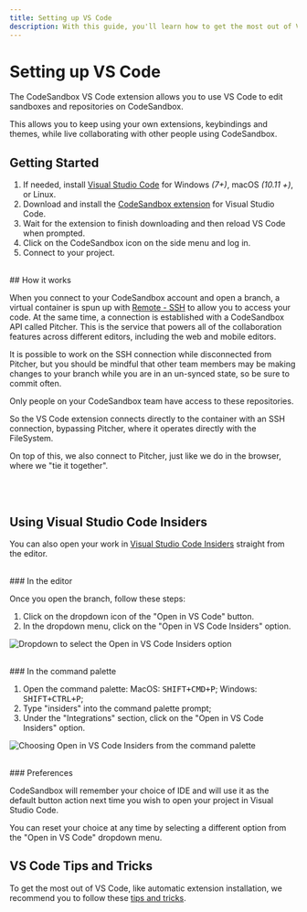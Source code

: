 ```yaml
---
title: Setting up VS Code
description: With this guide, you'll learn how to get the most out of VS Code in CodeSandbox.
---
```



# Setting up VS Code

The CodeSandbox VS Code extension allows you to use VS Code to edit sandboxes and repositories on CodeSandbox.

This allows you to keep using your own extensions, keybindings and themes, while live collaborating with other people using CodeSandbox.

## Getting Started

1. If needed, install [Visual Studio Code](https://code.visualstudio.com/) for Windows _(7+)_, macOS _(10.11 +)_, or Linux.
2. Download and install the [CodeSandbox extension](https://marketplace.visualstudio.com/items?itemName=CodeSandbox-io.codesandbox-projects) for Visual Studio Code.
3. Wait for the extension to finish downloading and then reload VS Code when prompted.
4. Click on the CodeSandbox icon on the side menu and log in.
5. Connect to your project.

<br/>
## How it works

When you connect to your CodeSandbox account and open a branch, a virtual container is spun up with [Remote - SSH](https://marketplace.visualstudio.com/items?itemName=ms-vscode-remote.remote-ssh) to allow you to access your code. At the same time, a connection is established with a CodeSandbox API called Pitcher. This is the service that powers all of the collaboration features across different editors, including the web and mobile editors.

It is possible to work on the SSH connection while disconnected from Pitcher, but you should be mindful that other team members may be making changes to your branch while you are in an un-synced state, so be sure to commit often.

<Callout>
Only people on your CodeSandbox team have access to these repositories. 
</Callout>

So the VS Code extension connects directly to the container with an SSH connection, bypassing Pitcher, where it operates directly with the FileSystem.

On top of this, we also connect to Pitcher, just like we do in the browser, where we "tie it together".

<br/>
<br/>

## Using Visual Studio Code Insiders

You can also open your work in [Visual Studio Code Insiders](https://code.visualstudio.com/insiders/) straight from the editor.

<br/>
### In the editor

Once you open the branch, follow these steps:

1. Click on the dropdown icon of the "Open in VS Code" button.
1. In the dropdown menu, click on the "Open in VS Code Insiders" option.

![Dropdown to select the Open in VS Code Insiders option](../images/vs-code-insiders-open.jpg)

<br/>
### In the command palette

1. Open the command palette: MacOS: <kbd>SHIFT+CMD+P</kbd>; Windows: <kbd>SHIFT+CTRL+P</kbd>;
1. Type "insiders" into the command palette prompt;
1. Under the "Integrations" section, click on the "Open in VS Code Insiders" option.

![Choosing Open in VS Code Insiders from the command palette](../images/vscode-insiders-command-palette.jpg)

<br/>
### Preferences

CodeSandbox will remember your choice of IDE and will use it as the default button action next time you wish to open your project in Visual Studio Code.

You can reset your choice at any time by selecting a different option from the "Open in VS Code" dropdown menu.

## VS Code Tips and Tricks

To get the most out of VS Code, like automatic extension installation, we recommend you to follow these [tips and tricks](/learn/getting-started/setting-up-repository#vs-code-configuration).

